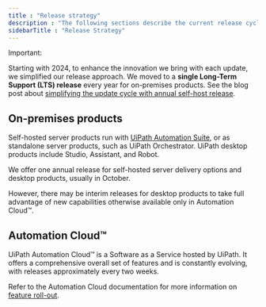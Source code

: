 ```yaml
---
title : "Release strategy"
description : "The following sections describe the current release cycle for UiPath® products."
sidebarTitle : "Release Strategy"
---
```


<Warning>
Important:

Starting with 2024, to enhance the innovation we bring with each update, we simplified our release approach. We moved to a **single Long-Term Support (LTS) release** every year for on-premises products. See the blog post about [simplifying the update cycle with annual self-host release](https://www.uipath.com/blog/product-and-updates/simplifying-update-cycle-with-annual-self-host-releases).
</Warning>

## On-premises products


Self-hosted server products run with [UiPath Automation Suite](https://www.uipath.com/product/automation-suite), or as standalone server products, such as UiPath Orchestrator. UiPath desktop products include Studio, Assistant, and Robot.

We offer one annual release for self-hosted server delivery options and desktop products, usually in October.

However, there may be interim releases for desktop products to take full advantage of new capabilities otherwise available only in Automation Cloud™.

## Automation Cloud™

UiPath Automation Cloud™ is a Software as a Service hosted by UiPath. It offers a comprehensive overall set of features and is constantly evolving, with releases approximately every two weeks.

Refer to the Automation Cloud documentation for more information on [feature roll-out](https://docs.uipath.com/automation-cloud/automation-cloud/latest/admin-guide/feature-rollout).
